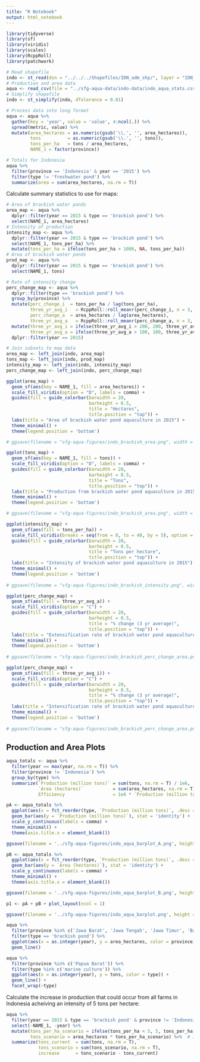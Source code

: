 ```yaml
---
title: "R Notebook"
output: html_notebook
---
```


```r
library(tidyverse)
library(sf)
library(viridis)
library(scales)
library(RcppRoll)
library(patchwork)

# Read shapefile
indo <- st_read(dsn = "../../../Shapefiles/IDN_adm_shp/", layer = "IDN_adm1")
# Production and area data
aqua <- read_csv(file = "../sfg-aqua-data/indo-data/indo_aqua_stats.csv", na = c("-"))
# Simplify shapefile
indo <- st_simplify(indo, dTolerance = 0.01)
```


```r
# Process data into long format
aqua <- aqua %>% 
  gather(key = 'year', value = 'value', 4:ncol(.)) %>% 
  spread(metric, value) %>% 
  mutate(area_hectares = as.numeric(gsub('\\.', '', area_hectares)),
         tons          = as.numeric(gsub('\\.', '', tons)),
         tons_per_ha   = tons / area_hectares,
         NAME_1 = factor(province))

# Totals for Indonesia
aqua %>% 
  filter(province == 'Indonesia' & year == '2015') %>% 
  filter(type != 'freshwater pond') %>% 
  summarize(area = sum(area_hectares, na.rm = T))
```

Calculate summary statistics to use for maps:

```r
# Area of brackish water ponds
area_map <- aqua %>% 
  dplyr::filter(year == 2015 & type == 'brackish pond') %>% 
  select(NAME_1, area_hectares) 
# Intensity of production
intensity_map <- aqua %>% 
  dplyr::filter(year == 2015 & type == 'brackish pond') %>% 
  select(NAME_1, tons_per_ha) %>% 
  mutate(tons_per_ha = ifelse(tons_per_ha > 1000, NA, tons_per_ha))
# Area of brackish water ponds
prod_map <- aqua %>% 
  dplyr::filter(year == 2015 & type == 'brackish pond') %>% 
  select(NAME_1, tons)

# Rate of intensity change
perc_change_map <- aqua %>% 
  dplyr::filter(type == 'brackish pond') %>% 
  group_by(province) %>% 
  mutate(perc_change_i  = tons_per_ha / lag(tons_per_ha),
         three_yr_avg_i   = RcppRoll::roll_meanr(perc_change_i, n = 3, na.rm = T),
         perc_change_a  = area_hectares / lag(area_hectares),
         three_yr_avg_a   = RcppRoll::roll_meanr(perc_change_a, n = 3, na.rm = T)) %>% 
  mutate(three_yr_avg_i = ifelse(three_yr_avg_i > 200, 200, three_yr_avg_i),
         three_yr_avg_a = ifelse(three_yr_avg_a > 100, 100, three_yr_avg_a)) %>% 
  dplyr::filter(year == 2015)

# Join subsets to map data
area_map <- left_join(indo, area_map)
tons_map <- left_join(indo, prod_map)
intensity_map <- left_join(indo, intensity_map)
perc_change_map <- left_join(indo, perc_change_map)
```

```r
ggplot(area_map) +
  geom_sf(aes(key = NAME_1, fill = area_hectares)) +
  scale_fill_viridis(option = "D", labels = comma) +
  guides(fill = guide_colorbar(barwidth = 20,
                               barheight = 0.5,
                               title = "Hectares",
                               title.position = "top")) +
  labs(title = "Area of brackish water pond aquaculture in 2015") +
  theme_minimal() +
  theme(legend.position = 'bottom')

# ggsave(filename = "sfg-aqua-figures/indo_brackish_area.png", width = 8, height = 6)
```

```r
ggplot(tons_map) +
  geom_sf(aes(key = NAME_1, fill = tons)) +
  scale_fill_viridis(option = "D", labels = comma) +
  guides(fill = guide_colorbar(barwidth = 20,
                               barheight = 0.5,
                               title = "Tons",
                               title.position = "top")) +
  labs(title = "Production from brackish water pond aquaculture in 2015") +
  theme_minimal() +
  theme(legend.position = 'bottom')

# ggsave(filename = "sfg-aqua-figures/indo_brackish_area.png", width = 8, height = 6)
```

```r
ggplot(intensity_map) +
  geom_sf(aes(fill = tons_per_ha)) +
  scale_fill_viridis(breaks = seq(from = 0, to = 40, by = 5), option = "D") +
  guides(fill = guide_colorbar(barwidth = 20,
                               barheight = 0.5,
                               title = "Tons per hectare",
                               title.position = "top")) +
  labs(title = "Intensity of brackish water pond aquaculture in 2015") +
  theme_minimal() +
  theme(legend.position = 'bottom')
  
# ggsave(filename = "sfg-aqua-figures/indo_brackish_intensity.png", width = 8, height = 6)
```

```r
ggplot(perc_change_map) +
  geom_sf(aes(fill = three_yr_avg_a)) +
  scale_fill_viridis(option = "C") +
  guides(fill = guide_colorbar(barwidth = 20,
                               barheight = 0.5,
                               title = "% change (3 yr average)",
                               title.position = "top")) +
  labs(title = "Extensification rate of brackish water pond aquaculture") +
  theme_minimal() +
  theme(legend.position = 'bottom')
  
# ggsave(filename = "sfg-aqua-figures/indo_brackish_perc_change_area.png", width = 8, height = 6)
```

```r
ggplot(perc_change_map) +
  geom_sf(aes(fill = three_yr_avg_i)) +
  scale_fill_viridis(option = "C") +
  guides(fill = guide_colorbar(barwidth = 20,
                               barheight = 0.5,
                               title = "% change (3 yr average)",
                               title.position = "top")) +
  labs(title = "Intensification rate of brackish water pond aquaculture") +
  theme_minimal() +
  theme(legend.position = 'bottom')
  
# ggsave(filename = "sfg-aqua-figures/indo_brackish_perc_change_area.png", width = 8, height = 6)
```

## Production and Area Plots

```r
aqua_totals <- aqua %>% 
  filter(year == max(year, na.rm = T)) %>%
  filter(province != 'Indonesia') %>% 
  group_by(type) %>% 
  summarize(`Production (million tons)` = sum(tons, na.rm = T) / 1e6,
            `Area (hectares)`           = sum(area_hectares, na.rm = T),
            Efficiency                  = 1e6 * `Production (million tons)` / `Area (hectares)`)

pA <- aqua_totals %>% 
  ggplot(aes(x = fct_reorder(type, `Production (million tons)`, .desc = T))) +
  geom_bar(aes(y = `Production (million tons)`), stat = 'identity') +
  scale_y_continuous(labels = comma) +
  theme_minimal() +
  theme(axis.title.x = element_blank())

ggsave(filename = '../sfg-aqua-figures/indo_aqua_barplot_A.png', height = 2.5, width = 7)

pB <- aqua_totals %>% 
  ggplot(aes(x = fct_reorder(type, `Production (million tons)`, .desc = T))) +
  geom_bar(aes(y = `Area (hectares)`), stat = 'identity') +
  scale_y_continuous(labels = comma) +
  theme_minimal() +
  theme(axis.title.x = element_blank())

ggsave(filename = '../sfg-aqua-figures/indo_aqua_barplot_B.png', height = 2.5, width = 7)

p1 <- pA + pB + plot_layout(ncol = 1)

ggsave(filename = '../sfg-aqua-figures/indo_aqua_barplot.png', height = 4, width = 7)
```


```r
aqua %>% 
  filter(province %in% c('Jawa Barat', 'Jawa Tengah', 'Jawa Timur', 'Banten')) %>% 
  filter(type == 'brackish pond') %>% 
  ggplot(aes(x = as.integer(year), y = area_hectares, color = province)) +
  geom_line()
```

```r
aqua %>% 
  filter(province %in% c('Papua Barat')) %>% 
  filter(type %in% c('marine culture')) %>% 
  ggplot(aes(x = as.integer(year), y = tons, color = type)) +
  geom_line() +
  facet_wrap(~type)
```

Calculate the increase in production that could occur from all farms in Indonesia acheiving an intensity of 5 tons per hectare:

```r
aqua %>% 
  filter(year == 2015 & type == 'brackish pond' & province != 'Indonesia') %>% 
  select(-NAME_1, -year) %>% 
  mutate(tons_per_ha_scenario = ifelse(tons_per_ha < 5, 5, tons_per_ha),
         tons_scenario = area_hectares * tons_per_ha_scenario) %>%  # increase intensity for low intensity provinces
  summarize(tons_current  = sum(tons, na.rm = T),
            tons_scenario = sum(tons_scenario, na.rm = T),
            increase      = tons_scenario - tons_current) 
```

